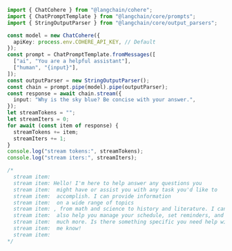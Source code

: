 ```typescript
import { ChatCohere } from "@langchain/cohere";
import { ChatPromptTemplate } from "@langchain/core/prompts";
import { StringOutputParser } from "@langchain/core/output_parsers";

const model = new ChatCohere({
  apiKey: process.env.COHERE_API_KEY, // Default
});
const prompt = ChatPromptTemplate.fromMessages([
  ["ai", "You are a helpful assistant"],
  ["human", "{input}"],
]);
const outputParser = new StringOutputParser();
const chain = prompt.pipe(model).pipe(outputParser);
const response = await chain.stream({
  input: "Why is the sky blue? Be concise with your answer.",
});
let streamTokens = "";
let streamIters = 0;
for await (const item of response) {
  streamTokens += item;
  streamIters += 1;
}
console.log("stream tokens:", streamTokens);
console.log("stream iters:", streamIters);

/*
  stream item:
  stream item: Hello! I'm here to help answer any questions you
  stream item:  might have or assist you with any task you'd like to
  stream item:  accomplish. I can provide information
  stream item:  on a wide range of topics
  stream item: , from math and science to history and literature. I can
  stream item:  also help you manage your schedule, set reminders, and
  stream item:  much more. Is there something specific you need help with? Let
  stream item:  me know!
  stream item:
*/
```